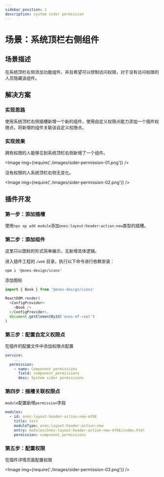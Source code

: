 ```yaml
---
sidebar_position: 1
description: system sider permission
---
```


# 场景：系统顶栏右侧组件

## 场景描述

在系统顶栏右侧添加功能组件，并且希望可以控制访问权限，对于没有访问权限的人员隐藏该组件。

## 解决方案

### 实现思路

使用系统顶栏右侧插槽新增一个新的组件，使用自定义权限点能力添加一个插件权限点，将新增的组件关联该自定义权限点。

### 实现效果

拥有权限的人能够见到系统顶栏右侧新增了一个组件。

<Image img={require('./images/sider-permission-01.png')} />

没有权限的人系统顶栏右侧无变化。

<Image img={require('./images/sider-permission-02.png')} />

## 插件开发

### 第一步：添加插槽

使用`npx op add module`添加`ones:layout:header:action:new`类型的插槽。

### 第二步：添加组件

这里只以图标的形式简单展示，无新增具体逻辑。

进入插件工程的 `/web` 目录，执行以下命令进行依赖安装：

```shell
npm i '@ones-design/icons'
```

添加图标

```typescript title="web/src/modules/ones-layout-header-action-new-mYbE/index.tsx"
import { Book } from '@ones-design/icons'

ReactDOM.render(
  <ConfigProvider>
    <Book />
  </ConfigProvider>,
  document.getElementById('ones-mf-root')
)
```

### 第三步：配置自定义权限点

在插件的配置文件中添加权限点配置

```yaml title="config/plugin.yaml"
service:
	...
  permission:
    - name: Component permissions
      field: component_permissions
      desc: System sider permissions
```

### 第四步：插槽关联权限点

`module`配置新增`permission`字段

```yaml titile="config/plugin.yaml"
modules:
  - id: ones-layout-header-action-new-mYbE
    title: test
    moduleType: ones:layout:header:action:new
    entry: modules/ones-layout-header-action-new-mYbE/index.html
    permission: component_permissions
```

### 第五步：配置权限

在插件详情页面配置权限

<Image img={require('./images/sider-permission-03.png')} />
